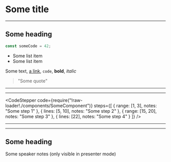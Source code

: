 
<Head>
  <title>Some title</title>
</Head>

# Some title

---

## Some heading

```javascript
const someCode = 42;
```

- Some list item
- Some list item

Some text, [a link](https://developer.mozilla.org), `code`, **bold**, _italic_

> "Some quote"

---


<SomeComponent />

---


<CodeStepper
  code={require("!raw-loader!./components/SomeComponent")}
  steps={[
    { range: [1, 3], notes: "Some step 1" },
    { lines: [5, 10], notes: "Some step 2" },
    { range: [15, 20], notes: "Some step 3" },
    { lines: [22], notes: "Some step 4" }
  ]}
/>

---


<FullscreenImage src="./static/some-image.gif" />

---


## Some heading

<SpeakerNotes>
  Some speaker notes (only visible in presenter mode)
</SpeakerNotes>
